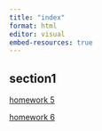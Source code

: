 ```yaml
---
title: "index"
format: html
editor: visual
embed-resources: true
---
```


## section1

[homework 5](homework_5.html)

[homework 6](HW6.html)